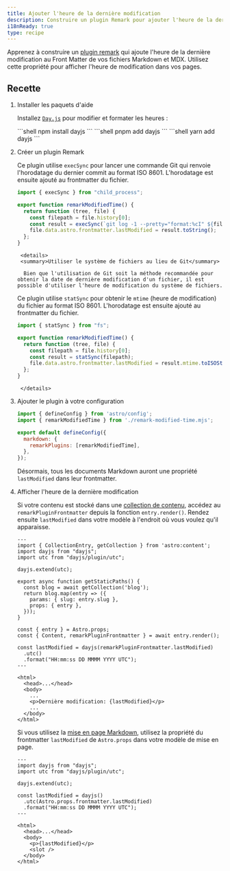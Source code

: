 ```yaml
---
title: Ajouter l'heure de la dernière modification
description: Construire un plugin Remark pour ajouter l'heure de la dernière modification à votre Markdown et MDX.
i18nReady: true
type: recipe
---
```



Apprenez à construire un [plugin remark](https://github.com/remarkjs/remark) qui ajoute l'heure de la dernière modification au Front Matter de vos fichiers Markdown et MDX. Utilisez cette propriété pour afficher l'heure de modification dans vos pages.

## Recette

1. Installer les paquets d'aide

   Installez [`Day.js`](https://www.npmjs.com/package/dayjs) pour modifier et formater les heures :

   <PackageManagerTabs>
     <Fragment slot="npm">
       ```shell
       npm install dayjs
       ```
     </Fragment>
     <Fragment slot="pnpm">
       ```shell
       pnpm add dayjs
       ```
     </Fragment>
     <Fragment slot="yarn">
       ```shell
       yarn add dayjs
       ```
     </Fragment>
   </PackageManagerTabs>

2. Créer un plugin Remark

   Ce plugin utilise `execSync` pour lancer une commande Git qui renvoie l'horodatage du dernier commit au format ISO 8601. L'horodatage est ensuite ajouté au frontmatter du fichier.

     ```js title="remark-modified-time.mjs"
     import { execSync } from "child_process";

     export function remarkModifiedTime() {
       return function (tree, file) {
         const filepath = file.history[0];
         const result = execSync(`git log -1 --pretty="format:%cI" ${filepath}`);
         file.data.astro.frontmatter.lastModified = result.toString();
       };
     }
     ```
		<details>
		<summary>Utiliser le système de fichiers au lieu de Git</summary>

		 Bien que l'utilisation de Git soit la méthode recommandée pour obtenir la date de dernière modification d'un fichier, il est possible d'utiliser l'heure de modification du système de fichiers.
     Ce plugin utilise `statSync` pour obtenir le `mtime` (heure de modification) du fichier au format ISO 8601. L'horodatage est ensuite ajouté au frontmatter du fichier.
     
     ```js title="remark-modified-time.mjs"
     import { statSync } from "fs";

     export function remarkModifiedTime() {
       return function (tree, file) {
         const filepath = file.history[0];
         const result = statSync(filepath);
         file.data.astro.frontmatter.lastModified = result.mtime.toISOString();
       };
     }
     ```
		</details>

3. Ajouter le plugin à votre configuration

   ```js title="astro.config.mjs"
   import { defineConfig } from 'astro/config';
   import { remarkModifiedTime } from './remark-modified-time.mjs';

   export default defineConfig({
     markdown: {
       remarkPlugins: [remarkModifiedTime],
     },
   });
   ```

   Désormais, tous les documents Markdown auront une propriété `lastModified` dans leur frontmatter.

4. Afficher l'heure de la dernière modification

   Si votre contenu est stocké dans une [collection de contenu](/fr/guides/content-collections/), accédez au `remarkPluginFrontmatter` depuis la fonction `entry.render()`. Rendez ensuite `lastModified` dans votre modèle à l'endroit où vous voulez qu'il apparaisse.

   ```astro title="src/pages/posts/[slug].astro" {3-4,6,17,19-21,28}
   ---
   import { CollectionEntry, getCollection } from 'astro:content';
   import dayjs from "dayjs";
   import utc from "dayjs/plugin/utc";

   dayjs.extend(utc);

   export async function getStaticPaths() {
     const blog = await getCollection('blog');
     return blog.map(entry => ({
       params: { slug: entry.slug },
       props: { entry },
     }));
   }

   const { entry } = Astro.props;
   const { Content, remarkPluginFrontmatter } = await entry.render();

   const lastModified = dayjs(remarkPluginFrontmatter.lastModified)
     .utc()
     .format("HH:mm:ss DD MMMM YYYY UTC");
   ---

   <html>
     <head>...</head>
     <body>
       ...
       <p>Dernière modification: {lastModified}</p>
       ...
     </body>
   </html>
   ```

   Si vous utilisez la [mise en page Markdown](/fr/guides/markdown-content/#pages-markdown-et-mdx), utilisez la propriété du frontmatter `lastModified` de `Astro.props` dans votre modèle de mise en page.

   ```astro title="src/layouts/BlogLayout.astro" {2-3,5,7-9,15}
   ---
   import dayjs from "dayjs";
   import utc from "dayjs/plugin/utc";

   dayjs.extend(utc);

   const lastModified = dayjs()
     .utc(Astro.props.frontmatter.lastModified)
     .format("HH:mm:ss DD MMMM YYYY UTC");
   ---

   <html>
     <head>...</head>
     <body>
       <p>{lastModified}</p>
       <slot />
     </body>
   </html>
   ```
